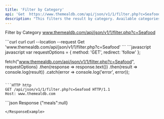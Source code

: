 ```yaml
---
title: 'Filter by Category'
api: 'Get  https://www.themealdb.com/api/json/v1/1/filter.php?c=Seafood'
description: "This filters the result by category. Available categories are"
---
```


Filter by Category
www.themealdb.com/api/json/v1/1/filter.php?c=Seafood

<RequestExample> 
```curl curl 
curl --location --request Get 'www.themealdb.com/api/json/v1/1/filter.php?c=Seafood'
```
```javascript javascript
var requestOptions = {
  method: 'GET',
  redirect: 'follow'
};

fetch("www.themealdb.com/api/json/v1/1/filter.php?c=Seafood", requestOptions)
  .then(response => response.text())
  .then(result => console.log(result))
  .catch(error => console.log('error', error));
```

```HTTP http
GET /api/json/v1/1/filter.php?c=Seafood HTTP/1.1
Host: www.themealdb.com

```
</RequestExample>

<ResponseExample>
```json Response
{"meals":null}

```
</ResponseExample>
